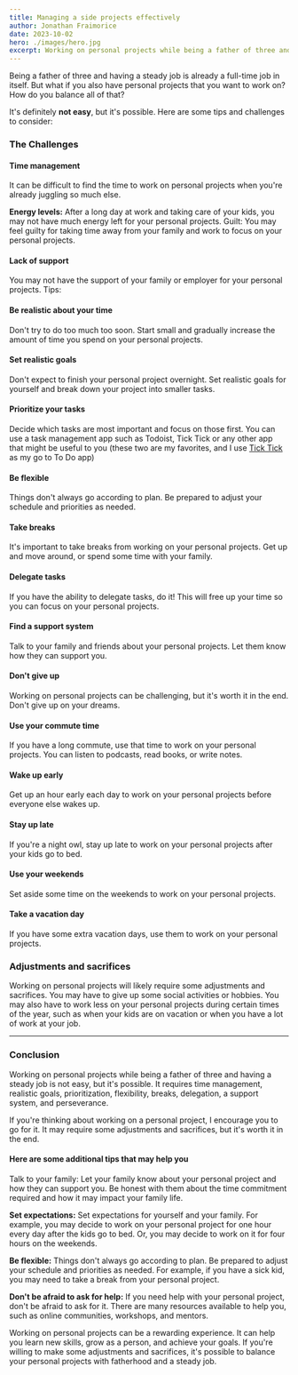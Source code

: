 ---
title: Managing a side projects effectively
author: Jonathan Fraimorice
date: 2023-10-02
hero: ./images/hero.jpg
excerpt: Working on personal projects while being a father of three and having a steady job is not easy, but it's possible.
---

Being a father of three and having a steady job is already a full-time job in itself. But what if you also have personal projects that you want to work on? How do you balance all of that?

It's definitely **not easy**, but it's possible. Here are some tips and challenges to consider:

### The Challenges

#### Time management

It can be difficult to find the time to work on personal projects when you're already juggling so much else.

**Energy levels:** After a long day at work and taking care of your kids, you may not have much energy left for your personal projects.
Guilt: You may feel guilty for taking time away from your family and work to focus on your personal projects.

#### Lack of support

You may not have the support of your family or employer for your personal projects.
Tips:

#### Be realistic about your time

 Don't try to do too much too soon. Start small and gradually increase the amount of time you spend on your personal projects.

#### Set realistic goals

Don't expect to finish your personal project overnight. Set realistic goals for yourself and break down your project into smaller tasks.

#### Prioritize your tasks

Decide which tasks are most important and focus on those first. You can use a task management app such as Todoist, Tick Tick or any other app that might be useful to you (these two are my favorites, and I use [Tick Tick](https://ticktick.com) as my go to To Do app)

#### Be flexible

Things don't always go according to plan. Be prepared to adjust your schedule and priorities as needed.

#### Take breaks

It's important to take breaks from working on your personal projects. Get up and move around, or spend some time with your family.

#### Delegate tasks

If you have the ability to delegate tasks, do it! This will free up your time so you can focus on your personal projects.

#### Find a support system

Talk to your family and friends about your personal projects. Let them know how they can support you.

#### Don't give up

Working on personal projects can be challenging, but it's worth it in the end. Don't give up on your dreams.

#### Use your commute time

If you have a long commute, use that time to work on your personal projects. You can listen to podcasts, read books, or write notes.

#### Wake up early

Get up an hour early each day to work on your personal projects before everyone else wakes up.

#### Stay up late

If you're a night owl, stay up late to work on your personal projects after your kids go to bed.

#### Use your weekends

Set aside some time on the weekends to work on your personal projects.

#### Take a vacation day

If you have some extra vacation days, use them to work on your personal projects.

### Adjustments and sacrifices

Working on personal projects will likely require some adjustments and sacrifices. You may have to give up some social activities or hobbies. You may also have to work less on your personal projects during certain times of the year, such as when your kids are on vacation or when you have a lot of work at your job.

---

### Conclusion

Working on personal projects while being a father of three and having a steady job is not easy, but it's possible. It requires time management, realistic goals, prioritization, flexibility, breaks, delegation, a support system, and perseverance.

If you're thinking about working on a personal project, I encourage you to go for it. It may require some adjustments and sacrifices, but it's worth it in the end.

#### Here are some additional tips that may help you

Talk to your family: Let your family know about your personal project and how they can support you. Be honest with them about the time commitment required and how it may impact your family life.

**Set expectations:** Set expectations for yourself and your family. For example, you may decide to work on your personal project for one hour every day after the kids go to bed. Or, you may decide to work on it for four hours on the weekends.

**Be flexible:** Things don't always go according to plan. Be prepared to adjust your schedule and priorities as needed. For example, if you have a sick kid, you may need to take a break from your personal project.

**Don't be afraid to ask for help:** If you need help with your personal project, don't be afraid to ask for it. There are many resources available to help you, such as online communities, workshops, and mentors.

Working on personal projects can be a rewarding experience. It can help you learn new skills, grow as a person, and achieve your goals. If you're willing to make some adjustments and sacrifices, it's possible to balance your personal projects with fatherhood and a steady job.

